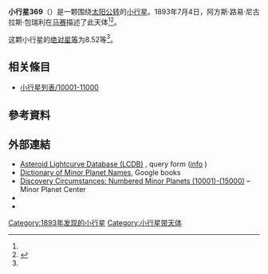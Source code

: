 {{Infobox planet
 | minorplanet     = yes
 | name            = 369 Aëria
 | background      = #D6D6D6
 | image = 
 | image_size      = 
 | caption         =
 | discovery_ref   =  <ref name="MPC-object" />
 | discoverer      = [[阿方斯·路易·尼古拉斯·包瑞利|阿方斯·路易·尼古拉斯·包瑞利]]
 | discovery_site  = [[马赛|马赛]]
 | discovered      = 1893年7月4日
 | mpc_name        = 369 Aëria
 | alt_names       = 369 Aëria
 | pronounced      = 
 | named_after     = <ref name="MPC-object" />
 | mp_category     = [[主帶小行星|主帶小行星]] <ref name="MPC-object" /><ref name="jpldata" />
 | orbit_ref       = <ref name="a">[http://ssd.jpl.nasa.gov/sbdb.cgi?sstr=369 369] {{Wayback|url=http://ssd.jpl.nasa.gov/sbdb.cgi?sstr=369 |date=20210720071756 }}，小行星數據庫瀏覽器（JPL Small-Body Database Browser）－[[美国国家航空航天局|美国国家航空航天局]]喷气推进实验室</ref>
 | epoch           = 2018-03-23.0（[[儒略日|JD]] 2458200.5）
 | uncertainty     = 0
 | observation_arc = 
 | aphelion = {{convert|2.906|AU|km|3|abbr=on|lk=out}}
 | perihelion      = {{convert|2.3950287|AU|km|3|abbr=on}}
 | semimajor       = 2.6503355
 | eccentricity    = 0.0963300
 | period          = 4.31[[儒略年|yr]]
 | mean_anomaly    = 250.75795[[度|°]]
 | mean_motion     = {{Deg2DMS|0.22842970|sup=ms}} / day
 | inclination     = 12.71331
 | asc_node        = 94.16527°
 | arg_peri        = 269.17101
 | mean_diameter   = 
 | rotation        = 
 | albedo          =
 | spectral_type   =
 | abs_magnitude   = 8.52<ref name="jpldata" />
}}
'''小行星369'''（{{lang-en|369 Aëria}}）是一颗围绕[[太阳|太阳]][[公转|公转]]的[[小行星|小行星]]。1893年7月4日，阿方斯·路易·尼古拉斯·包瑞利在[[马赛|马赛]]描述了此天体<ref name="a" /><ref>{{cite news|title=小行星列表|url=http://cfa-www.harvard.edu/iau/lists/NumberedMPs.txt|accessdate=2018-10-19|newspaper=哈佛大学|archive-date=2008-05-17|archive-url=https://web.archive.org/web/20080517010638/http://cfa-www.harvard.edu/iau/lists/NumberedMPs.txt|dead-url=no}}</ref>。

这颗小行星的[[绝对星等|绝对星等]]为8.52等<ref name="a" />。

== 相关條目 ==
*[[小行星列表/10001-11000|小行星列表/10001-11000]]

== 參考資料 ==
{{reflist|refs=

<ref name="jpldata">{{cite web
 |type         = 2018-01-26 last obs.
 |title        = JPL Small-Body Database Browser:369 Aëria-369 Aëria
 |url          = https://ssd.jpl.nasa.gov/sbdb.cgi?sstr=369
 |publisher    = [[Jet_Propulsion_Laboratory|Jet Propulsion Laboratory]]
 |accessdate   = 28 March 2018
 |archive-date = 2021-07-20
 |archive-url  = https://web.archive.org/web/20210720071756/https://ssd.jpl.nasa.gov/sbdb.cgi?sstr=369
 |dead-url     = no
}}</ref>

<ref name="MPC-object">{{cite web
  |title      = 369 Aëria
  |work      = Minor Planet Center
  |url      = https://www.minorplanetcenter.net/db_search/show_object?object_id=369
  |accessdate      = 28 March 2018
  |archive-date      = 2017-10-25
  |archive-url      = https://web.archive.org/web/20171025131742/http://www.minorplanetcenter.net/db_search/show_object?object_id=369
  |dead-url      = no
  }}</ref>

}}

==  外部連結 ==
* [http://www.minorplanet.info/PHP/lcdbsummaryquery.php Asteroid Lightcurve Database (LCDB)] {{Wayback|url=http://www.minorplanet.info/PHP/lcdbsummaryquery.php |date=20171210173955 }}, query form ([http://www.minorplanet.info/lightcurvedatabase.html info] {{Wayback|url=http://www.minorplanet.info/lightcurvedatabase.html |date=20171216050541 }})
* [https://books.google.com/books?id=aeAg1X7afOoC&pg Dictionary of Minor Planet Names], Google books
* [http://www.minorplanetcenter.net/iau/lists/NumberedMPs010001.html Discovery Circumstances: Numbered Minor Planets (10001)-(15000)] {{Wayback|url=http://www.minorplanetcenter.net/iau/lists/NumberedMPs010001.html |date=20180612162317 }} – Minor Planet Center
* {{AstDys|369}}
* {{JPL small body}}

{{Minor Planet Number|[[小行星368|小行星368]]|[[小行星370|小行星370]]}}
{{小天体}}

[[Category:1893年发现的小行星|Category:1893年发现的小行星]]
[[Category:小行星带天体|Category:小行星带天体]]


{{Beltasteroid-stub}}